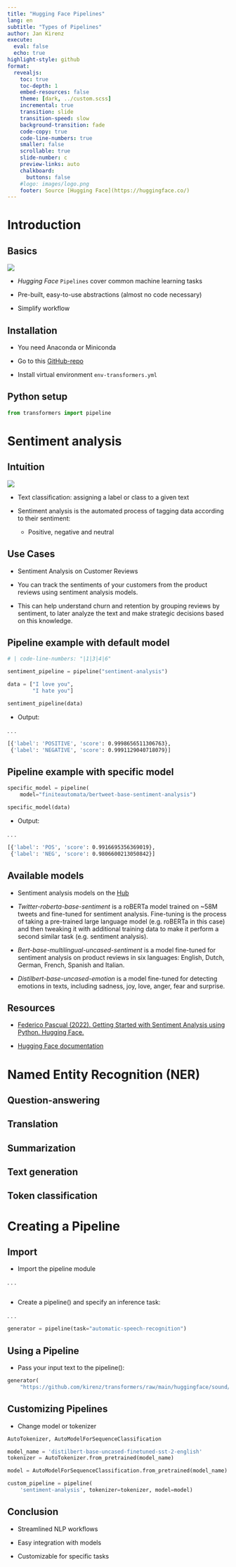 ```yaml
---
title: "Hugging Face Pipelines"
lang: en
subtitle: "Types of Pipelines"
author: Jan Kirenz
execute:
  eval: false
  echo: true
highlight-style: github
format:
  revealjs: 
    toc: true
    toc-depth: 1
    embed-resources: false
    theme: [dark, ../custom.scss]  
    incremental: true
    transition: slide
    transition-speed: slow
    background-transition: fade
    code-copy: true
    code-line-numbers: true
    smaller: false
    scrollable: true
    slide-number: c
    preview-links: auto
    chalkboard: 
      buttons: false
    #logo: images/logo.png
    footer: Source [Hugging Face](https://huggingface.co/)
---
```


# Introduction

## Basics

![](https://huggingface.co/front/assets/huggingface_logo-noborder.svg)

- *Hugging Face* `Pipelines` cover common machine learning tasks

- Pre-built, easy-to-use abstractions (almost no code necessary)

- Simplify workflow

## Installation

- You need Anaconda or Miniconda

- Go to this [GitHub-repo](https://github.com/kirenz/environments) 

- Install virtual environment `env-transformers.yml`

## Python setup

```python
from transformers import pipeline
```


# Sentiment analysis


## Intuition

![](images/text-classification.png)

- Text classification: assigning a label or class to a given text

- Sentiment analysis is the automated process of tagging data according to their sentiment:
  - Positive, negative and neutral


## Use Cases

- Sentiment Analysis on Customer Reviews

- You can track the sentiments of your customers from the product reviews using sentiment analysis models. 

- This can help understand churn and retention by grouping reviews by sentiment, to later analyze the text and make strategic decisions based on this knowledge.


## Pipeline example with default model

```python
# | code-line-numbers: "|1|3|4|6"

sentiment_pipeline = pipeline("sentiment-analysis")

data = ["I love you",
        "I hate you"]

sentiment_pipeline(data)

```

- Output:

. . . 

```bash
[{'label': 'POSITIVE', 'score': 0.9998656511306763},
 {'label': 'NEGATIVE', 'score': 0.9991129040718079}]
```


## Pipeline example with specific model

```python

specific_model = pipeline(
    model="finiteautomata/bertweet-base-sentiment-analysis")

specific_model(data)

```

- Output:

. . . 

```bash
[{'label': 'POS', 'score': 0.9916695356369019},
 {'label': 'NEG', 'score': 0.9806600213050842}]
```

## Available models {.smaller}

- Sentiment analysis models on the [Hub](https://huggingface.co/models?pipeline_tag=text-classification&sort=downloads&search=sentiment)


- *Twitter-roberta-base-sentiment* is a roBERTa model trained on ~58M tweets and fine-tuned for sentiment analysis. Fine-tuning is the process of taking a pre-trained large language model (e.g. roBERTa in this case) and then tweaking it with additional training data to make it perform a second similar task (e.g. sentiment analysis).

- *Bert-base-multilingual-uncased-sentiment* is a model fine-tuned for sentiment analysis on product reviews in six languages: English, Dutch, German, French, Spanish and Italian.

- *Distilbert-base-uncased-emotion* is a model fine-tuned for detecting emotions in texts, including sadness, joy, love, anger, fear and surprise.

## Resources

- [Federico Pascual (2022). Getting Started with Sentiment Analysis using Python. Hugging Face.](https://huggingface.co/blog/sentiment-analysis-python)

- [Hugging Face documentation](https://huggingface.co/tasks/text-classification)

# Named Entity Recognition (NER)


## Question-answering

## Translation

## Summarization

## Text generation

## Token classification

# Creating a Pipeline

## Import

- Import the pipeline module

. . .

```python
```

- Create a pipeline() and specify an inference task:

. . .

```python

generator = pipeline(task="automatic-speech-recognition")

```

## Using a Pipeline

- Pass your input text to the pipeline():


```python
generator(
    "https://github.com/kirenz/transformers/raw/main/huggingface/sound/mlk.flac")

```

## Customizing Pipelines

- Change model or tokenizer


```python
AutoTokenizer, AutoModelForSequenceClassification

model_name = 'distilbert-base-uncased-finetuned-sst-2-english'
tokenizer = AutoTokenizer.from_pretrained(model_name)

model = AutoModelForSequenceClassification.from_pretrained(model_name)

custom_pipeline = pipeline(
    'sentiment-analysis', tokenizer=tokenizer, model=model)

```

## Conclusion

- Streamlined NLP workflows

- Easy integration with models

- Customizable for specific tasks
